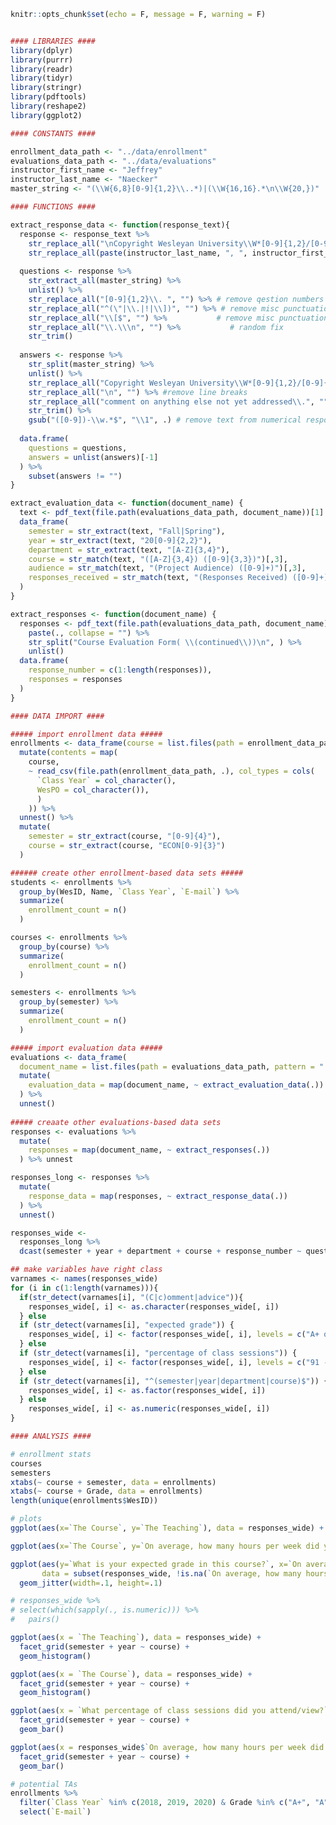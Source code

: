 ```r
knitr::opts_chunk$set(echo = F, message = F, warning = F)


#### LIBRARIES ####
library(dplyr)
library(purrr)
library(readr)
library(tidyr)
library(stringr)
library(pdftools)
library(reshape2)
library(ggplot2)

#### CONSTANTS ####

enrollment_data_path <- "../data/enrollment"
evaluations_data_path <- "../data/evaluations"
instructor_first_name <- "Jeffrey"
instructor_last_name <- "Naecker"
master_string <- "(\\W{6,8}[0-9]{1,2}\\..*)|(\\W{16,16}.*\n\\W{20,})"

#### FUNCTIONS ####

extract_response_data <- function(response_text){
  response <- response_text %>% 
    str_replace_all("\nCopyright Wesleyan University\\W*[0-9]{1,2}/[0-9]{1,2}\n", "") %>% # remove headers
    str_replace_all(paste(instructor_last_name, ", ", instructor_first_name, " \\(\\s?[A-Z]{3,4} [0-9]{3}\\)", sep = ""), "") # remove footers
  
  questions <- response %>%
    str_extract_all(master_string) %>%
    unlist() %>%
    str_replace_all("[0-9]{1,2}\\. ", "") %>% # remove qestion numbers
    str_replace_all("^(\"|\\.|!|\\])", "") %>% # remove misc punctuation at beginning of line
    str_replace_all("\\[$", "") %>%           # remove misc punctuation at end of line
    str_replace_all("\\.\\\n", "") %>%           # random fix
    str_trim()
  
  answers <- response %>%
    str_split(master_string) %>%
    unlist() %>%
    str_replace_all("Copyright Wesleyan University\\W*[0-9]{1,2}/[0-9]{1,2}", "") %>% # clean up page break
    str_replace_all("\n", "") %>% #remove line breaks
    str_replace_all("comment on anything else not yet addressed\\.", "") %>% #random fix
    str_trim() %>%
    gsub("([0-9])-\\w.*$", "\\1", .) # remove text from numerical responses
  
  data.frame(
    questions = questions,
    answers = unlist(answers)[-1]
  ) %>%
    subset(answers != "")
}

extract_evaluation_data <- function(document_name) {
  text <- pdf_text(file.path(evaluations_data_path, document_name))[1]
  data_frame(
    semester = str_extract(text, "Fall|Spring"),
    year = str_extract(text, "20[0-9]{2,2}"),
    department = str_extract(text, "[A-Z]{3,4}"),
    course = str_match(text, "([A-Z]{3,4}) ([0-9]{3,3})")[,3],
    audience = str_match(text, "(Project Audience) ([0-9]+)")[,3],
    responses_received = str_match(text, "(Responses Received) ([0-9]+)")[,3]
  )
}

extract_responses <- function(document_name) {
  responses <- pdf_text(file.path(evaluations_data_path, document_name)) %>%
    paste(., collapse = "") %>% 
    str_split("Course Evaluation Form( \\(continued\\))\n", ) %>%
    unlist()
  data.frame(
    response_number = c(1:length(responses)),
    responses = responses
  )
}

#### DATA IMPORT ####

##### import enrollment data #####
enrollments <- data_frame(course = list.files(path = enrollment_data_path, pattern = "*.csv")) %>%
  mutate(contents = map(
    course, 
    ~ read_csv(file.path(enrollment_data_path, .), col_types = cols(
      `Class Year` = col_character(), 
      WesPO = col_character()),
      )
    )) %>%
  unnest() %>%
  mutate(
    semester = str_extract(course, "[0-9]{4}"),
    course = str_extract(course, "ECON[0-9]{3}")
  )

###### create other enrollment-based data sets #####
students <- enrollments %>%
  group_by(WesID, Name, `Class Year`, `E-mail`) %>%
  summarize(
    enrollment_count = n()
  )

courses <- enrollments %>%
  group_by(course) %>%
  summarize(
    enrollment_count = n()
  )

semesters <- enrollments %>%
  group_by(semester) %>%
  summarize(
    enrollment_count = n()
  )

##### import evaluation data #####
evaluations <- data_frame(
  document_name = list.files(path = evaluations_data_path, pattern = ".*Response Sheet.*.pdf")) %>%
  mutate(
    evaluation_data = map(document_name, ~ extract_evaluation_data(.))
  ) %>% 
  unnest()
  
##### creaate other evaluations-based data sets
responses <- evaluations %>% 
  mutate(
    responses = map(document_name, ~ extract_responses(.))  
  ) %>% unnest

responses_long <- responses %>%
  mutate(
    response_data = map(responses, ~ extract_response_data(.))
  ) %>%
  unnest()

responses_wide <- 
  responses_long %>% 
  dcast(semester + year + department + course + response_number ~ questions, value.var = "answers") 

## make variables have right class
varnames <- names(responses_wide)
for (i in c(1:length(varnames))){
  if(str_detect(varnames[i], "(C|c)omment|advice")){
    responses_wide[, i] <- as.character(responses_wide[, i])
  } else 
  if (str_detect(varnames[i], "expected grade")) {
    responses_wide[, i] <- factor(responses_wide[, i], levels = c("A+ or A", "A- or B+", "B or B-", "C+ or C"))
  } else
  if (str_detect(varnames[i], "percentage of class sessions")) {
    responses_wide[, i] <- factor(responses_wide[, i], levels = c("91 - 100", "81 - 90", "71 - 80", "61 - 70", "51 - 60", "41 - 50", "31 - 40", "21 - 30"))
  } else
  if (str_detect(varnames[i], "^(semester|year|department|course)$")) {
    responses_wide[, i] <- as.factor(responses_wide[, i])
  } else 
    responses_wide[, i] <- as.numeric(responses_wide[, i])
}
```



```r
#### ANALYSIS ####

# enrollment stats
courses
semesters
xtabs(~ course + semester, data = enrollments)
xtabs(~ course + Grade, data = enrollments)
length(unique(enrollments$WesID))

# plots
ggplot(aes(x=`The Course`, y=`The Teaching`), data = responses_wide) + geom_jitter(width=.1, height=.1) + stat_smooth(method = "lm")

ggplot(aes(x=`The Course`, y=`On average, how many hours per week did you spend on coursework outside of class?`), data = responses_wide) + geom_jitter(width=.1, height=.1) + stat_smooth(method = "loess")

ggplot(aes(y=`What is your expected grade in this course?`, x=`On average, how many hours per week did you spend on coursework outside of class?`),
       data = subset(responses_wide, !is.na(`On average, how many hours per week did you spend on coursework outside of class?`))) +
  geom_jitter(width=.1, height=.1)

# responses_wide %>%
# select(which(sapply(., is.numeric))) %>%
#   pairs()

ggplot(aes(x = `The Teaching`), data = responses_wide) +
  facet_grid(semester + year ~ course) +
  geom_histogram()

ggplot(aes(x = `The Course`), data = responses_wide) +
  facet_grid(semester + year ~ course) +
  geom_histogram()

ggplot(aes(x = `What percentage of class sessions did you attend/view?`), data = responses_wide) +
  facet_grid(semester + year ~ course) +
  geom_bar()

ggplot(aes(x = responses_wide$`On average, how many hours per week did you spend on coursework outside of class?`), data = responses_wide) +
  facet_grid(semester + year ~ course) +
  geom_bar()

# potential TAs
enrollments %>%
  filter(`Class Year` %in% c(2018, 2019, 2020) & Grade %in% c("A+", "A", "A-", "B+")) %>%
  select(`E-mail`)

```






